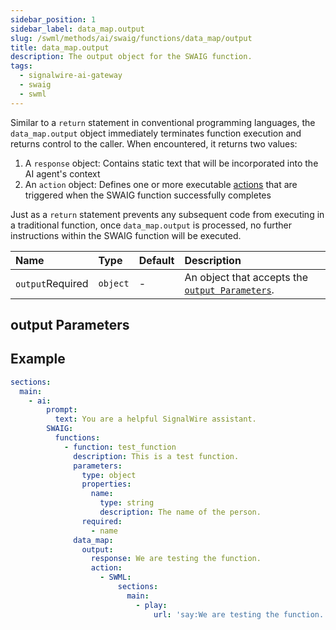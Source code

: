 ```yaml
---
sidebar_position: 1
sidebar_label: data_map.output
slug: /swml/methods/ai/swaig/functions/data_map/output
title: data_map.output
description: The output object for the SWAIG function.
tags:
  - signalwire-ai-gateway
  - swaig
  - swml
---
```





Similar to a `return` statement in conventional programming languages, the `data_map.output` object immediately 
terminates function execution and returns control to the caller. When encountered, it returns two values:

1. A `response` object: Contains static text that will be incorporated into the AI agent's context
2. An `action` object: Defines one or more executable [actions](#actions) that are triggered when the SWAIG function successfully completes

Just as a `return` statement prevents any subsequent code from executing in a traditional function, once `data_map.output`
is processed, no further instructions within the SWAIG function will be executed.


| Name                                                   | Type     | Default | Description                                                           |
|:-------------------------------------------------------|:---------|:--------|:----------------------------------------------------------------------|
| `output`<span className="required-arg">Required</span> | `object` | -       | An object that accepts the [`output Parameters`](#output-parameters). |


## **output Parameters**

<Actions />


## Example

```yaml andJSON
sections:
  main:
    - ai:
        prompt:
          text: You are a helpful SignalWire assistant.
        SWAIG:
          functions:
            - function: test_function
              description: This is a test function.
              parameters:
                type: object
                properties:
                  name:
                    type: string
                    description: The name of the person.
                required:
                  - name
              data_map:
                output:
                  response: We are testing the function.
                  action:
                    - SWML:
                        sections:
                          main:
                            - play:
                                url: 'say:We are testing the function.'
```
